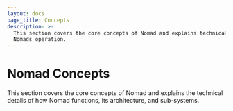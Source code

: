 ```yaml
---
layout: docs
page_title: Concepts
description: >-
  This section covers the core concepts of Nomad and explains technical details of
  Nomads operation.
---
```


# Nomad Concepts

This section covers the core concepts of Nomad and explains the
technical details of how Nomad functions, its architecture, and
sub-systems.
